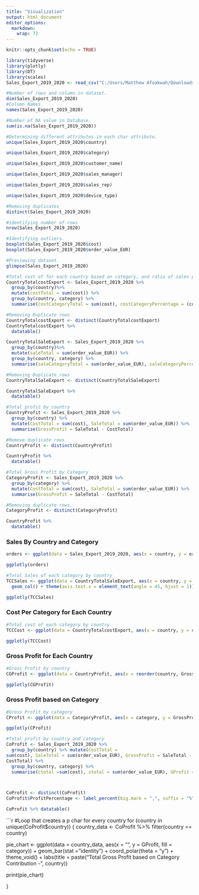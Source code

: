 ```yaml
---
title: "Visualization"
output: html_document
editor_options: 
  markdown: 
    wrap: 72
---
```


```r
knitr::opts_chunk$set(echo = TRUE)
```

```r
library(tidyverse)
library(plotly)
library(DT)
library(scales)
Sales_Export_2019_2020 <- read_csv("C:/Users/Matthew Afoakwah/Downloads/archive (3)/Sales-Export_2019-2020.csv")

#Number of rows and column in dataset.
dim(Sales_Export_2019_2020)
#Column Names.
names(Sales_Export_2019_2020)

#Number of NA value in Database.
sum(is.na(Sales_Export_2019_2020))

#Determining different attributes in each char attribute.
unique(Sales_Export_2019_2020$country)

unique(Sales_Export_2019_2020$category)

unique(Sales_Export_2019_2020$customer_name)

unique(Sales_Export_2019_2020$sales_manager)

unique(Sales_Export_2019_2020$sales_rep)

unique(Sales_Export_2019_2020$device_type)    

#Removing duplicates
distinct(Sales_Export_2019_2020)

#identifying number of rows
nrow(Sales_Export_2019_2020)

#Identifying outliers. 
boxplot(Sales_Export_2019_2020$cost)
boxplot(Sales_Export_2019_2020$order_value_EUR)

#Previewing dataset.
glimpse(Sales_Export_2019_2020)
```

```r
#Total cost of for each country based on category, and ratio of sales per country.
CountryTotalcostExport <- Sales_Export_2019_2020 %>%
  group_by(country)%>%
  mutate(costTotal = sum(cost)) %>%
  group_by(country, category) %>%
  summarise(costCategoryTotal = sum(cost), costCategoryPercentage = (costCategoryTotal / costTotal)*100)

#Removing Duplicate rows
CountryTotalcostExport <- distinct(CountryTotalcostExport)
CountryTotalcostExport %>%
  datatable()

CountryTotalSaleExport <- Sales_Export_2019_2020 %>%
  group_by(country)%>%
  mutate(saleTotal = sum(order_value_EUR)) %>%
  group_by(country, category) %>%
  summarise(saleCategoryTotal = sum(order_value_EUR), saleCategoryPercentage = (saleCategoryTotal / saleTotal)*100) 

#Removing Duplicate rows
CountryTotalSaleExport <- distinct(CountryTotalSaleExport)

CountryTotalSaleExport %>%
  datatable()

#Total profit by country 
CountryProfit <- Sales_Export_2019_2020 %>%
  group_by(country) %>%
  mutate(CostTotal = sum(cost), SaleTotal = sum(order_value_EUR)) %>%
  summarise(GrossProfit = SaleTotal - CostTotal)

#Remove duplicate rows
CountryProfit <- distinct(CountryProfit)

CountryProfit %>%
  datatable()

#Total Gross Profit by Category
CategoryProfit <- Sales_Export_2019_2020 %>%
  group_by(category) %>%
  mutate(CostTotal = sum(cost), SaleTotal = sum(order_value_EUR)) %>%
  summarise(GrossProfit = SaleTotal - CostTotal)

#Removing duplicate rows.
CategoryProfit <- distinct(CategoryProfit)

CountryProfit %>%
  datatable()
```

### Sales By Country and Category

```r
orders <- ggplot(data = Sales_Export_2019_2020, aes(x = country, y = order_value_EUR, fill = category)) + geom_smooth(aes(group = category)) + scale_y_continuous(labels = scales::comma) + theme(axis.text.x = element_text(angle = 45, hjust = 1)) 

ggplotly(orders)

```

```r
#Total Sales of each category by country 
TCCSales <- ggplot(data = CountryTotalSaleExport, aes(x = country, y = saleCategoryTotal, fill = category)) +
  geom_col() + theme(axis.text.x = element_text(angle = 45, hjust = 1)) + labs(title = "Total Sales of Each Countries Exports by Category (2019-2020))", x = "Country", y = "Cost Total") + scale_y_continuous(labels = scales::comma) 

ggplotly(TCCSales)
```

### Cost Per Category for Each Country

```r

#Total cost of each category by country
TCCCost <- ggplot(data = CountryTotalcostExport, aes(x = country, y = costCategoryTotal, colour = category)) + geom_point() + geom_line(aes(group = category)) + theme(axis.text.x = element_text(angle = 45, hjust = 1)) + labs(title = "Total Cost of Each Countries Exports by Category (2019-2020))", x = "Country", y = "Cost Total") + scale_y_continuous(labels = scales::comma) 

ggplotly(TCCCost) 
```

### Gross Profit for Each Country

```r
#Gross Profit by country
CGProfit <- ggplot(data = CountryProfit, aes(x = reorder(country, GrossProfit), y = GrossProfit)) + geom_point() + theme(axis.text.x = element_text(angle = 45, hjust = 1)) + labs(title = "Cross Profit Per Country (2019-2020))", x = "Country", y = "Total Gross Profit") + scale_y_continuous(labels = scales::comma) 

ggplotly(CGProfit)

```

### Gross Profit based on Category

```r
#Gross Profit by category
CProfit <- ggplot(data = CategoryProfit, aes(x = category, y = GrossProfit, fill = category, )) + geom_tile(aes()) +  scale_y_continuous(labels = scales::comma) + theme(axis.text.x = element_text(angle = 45, hjust = 1)) 

ggplotly(CProfit)
```

```r

#Total profit by country and category 
CoProfit <- Sales_Export_2019_2020 %>% 
  group_by(country) %>% mutate(CostTotal =
sum(cost), SaleTotal = sum(order_value_EUR), GrossProfit = SaleTotal -
CostTotal) %>% 
  group_by(country, category) %>% 
  summarise(ctotal =sum(cost), stotal = sum(order_value_EUR), GProfit = stotal - ctotal, GrossProfit, ProfitPercentage = GProfit/ GrossProfit)



CoProfit <- distinct(CoProfit)
CoProfit$ProfitPercentage <- label_percent(big.mark = ",", suffix = "%")(CoProfit$ProfitPercentage)

CoProfit %>% datatable()
```

```r
#Loop that creates a p char for every country
for (country in unique(CoProfit$country)) { country_data <-
CoProfit %>% filter(country == country)

pie_chart <- ggplot(data = country_data, aes(x = "", y = GProfit, fill
= category)) + geom_bar(stat ="identity") + coord_polar(theta = "y") +
theme_void() + labs(title = paste("Total Gross Profit based on Category
Contribution -", country))

print(pie_chart)

}
